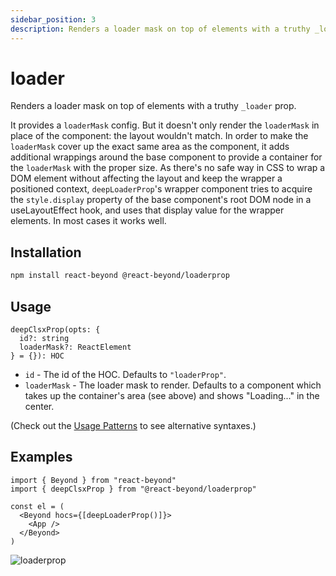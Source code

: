 ```yaml
---
sidebar_position: 3
description: Renders a loader mask on top of elements with a truthy _loader prop.
---
```


# loader

Renders a loader mask on top of elements with a truthy `_loader` prop.

It provides a `loaderMask` config. But it doesn't only render the `loaderMask` in place of the component: the layout wouldn't match. In order to make the `loaderMask` cover up the exact same area as the component, it adds additional wrappings around the base component to provide a container for the `loaderMask` with the proper size. As there's no safe way in CSS to wrap a DOM element without affecting the layout and keep the wrapper a positioned context, `deepLoaderProp`'s wrapper component tries to acquire the `style.display` property of the base component's root DOM node in a useLayoutEffect hook, and uses that display value for the wrapper elements. In most cases it works well.

## Installation

```bash
npm install react-beyond @react-beyond/loaderprop
```

## Usage

```
deepClsxProp(opts: {
  id?: string
  loaderMask?: ReactElement
} = {}): HOC
```

- `id` - The id of the HOC. Defaults to `"loaderProp"`.
- `loaderMask` - The loader mask to render. Defaults to a component which takes up the container's area (see above) and shows "Loading..." in the center.

(Check out the [Usage Patterns](/docs/guide/usage-patterns) to see alternative syntaxes.)

## Examples

```tsx
import { Beyond } from "react-beyond"
import { deepClsxProp } from "@react-beyond/loaderprop"

const el = (
  <Beyond hocs={[deepLoaderProp()]}>
    <App />
  </Beyond>
)
```

![loaderprop](/img/loaderprop.gif)
